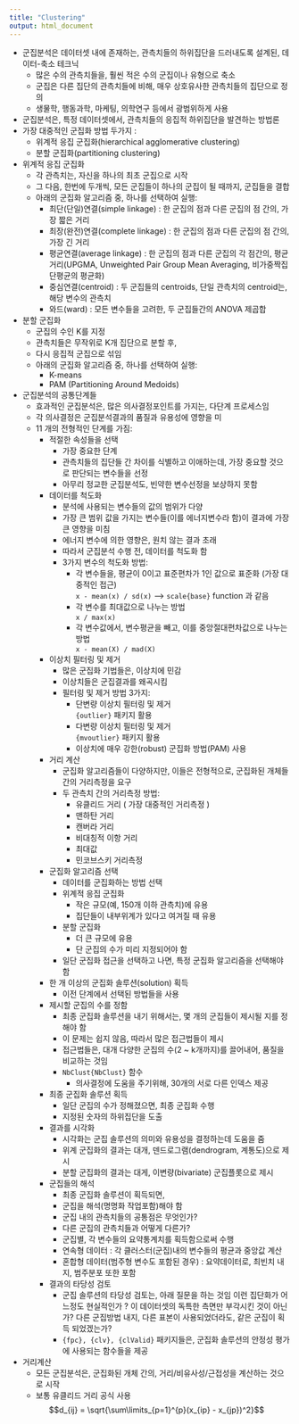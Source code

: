 ```yaml
---
title: "Clustering"
output: html_document
---
```


+ 군집분석은 데이터셋 내에 존재하는, 관측치들의 하위집단을 드러내도록 설계된, 데이터-축소 테크닉
    - 많은 수의 관측치들을, 훨씬 적은 수의 군집이나 유형으로 축소
    - 군집은 다른 집단의 관측치들에 비해, 매우 상호유사한 관측치들의 집단으로 정의
    - 생물학, 행동과학, 마케팅, 의학연구 등에서 광범위하게 사용
+ 군집분석은, 특정 데이터셋에서, 관측치들의 응집적 하위집단을 발견하는 방법론
+ 가장 대중적인 군집화 방법 두가지 :
    - 위계적 응집 군집화(hierarchical agglomerative clustering)
    - 분할 군집화(partitioning clustering)
+ 위계적 응집 군집화
    - 각 관측치는, 자신을 하나의 최초 군집으로 시작
    - 그 다음, 한번에 두개씩, 모든 군집들이 하나의 군집이 될 때까지, 군집들을 결합
    - 아래의 군집화 알고리즘 중, 하나를 선택하여 실행:
        - 최단(단일)연결(simple linkage) : 한 군집의 점과 다른 군집의 점 간의, 가장 짧은 거리
        - 최장(완전)연결(complete linkage) : 한 군집의 점과 다른 군집의 점 간의, 가장 긴 거리
        - 평균연결(average linkage) : 한 군집의 점과 다른 군집의 각 점간의, 평균거리(UPGMA, Unweighted Pair Group Mean Averaging, 비가중짝집단평균의 평균화)
        - 중심연결(centroid) : 두 군집들의 centroids, 단일 관측치의 centroid는, 해당 변수의 관측치
        - 와드(ward) : 모든 변수들을 고려한, 두 군집들간의 ANOVA 제곱합
+ 분할 군집화
    - 군집의 수인 K를 지정
    - 관측치들은 무작위로 K개 집단으로 분할 후,
    - 다시 응집적 군집으로 섞임
    - 아래의 군집화 알고리즘 중, 하나를 선택하여 실행:
        - K-means
        - PAM (Partitioning Around Medoids)
+ 군집분석의 공통단계들
    - 효과적인 군집분석은, 많은 의사결정포인트를 가지는, 다단계 프로세스임
    - 각 의사결정은 군집분석결과의 품질과 유용성에 영향을 미
    - 11 개의 전형적인 단계를 가짐:
        + 적절한 속성들을 선택
            - 가장 중요한 단계
            - 관측치들의 집단들 간 차이를 식별하고 이애하는데, 가장 중요할 것으로 판단되는 변수들을 선정
            - 아무리 정교한 군집분석도, 빈약한 변수선정을 보상하지 못함
        + 데이터를 척도화
            - 분석에 사용되는 변수들의 값의 범위가 다양
            - 가장 큰 범위 값을 가지는 변수들(이를 에너지변수라 함)이 결과에 가장 큰 영향을 미침
            - 에너지 변수에 의한 영향은, 원치 않는 결과 초래
            - 따라서 군집분석 수행 전, 데이터를 척도화 함
            - 3가지 변수의 척도화 방법:
                - 각 변수들을, 평균이 0이고 표준편차가 1인 값으로 표준화
                  (가장 대중적인 접근)  
                    `x - mean(x) / sd(x)` --> `scale{base}` function 과 같음
                - 각 변수를 최대값으로 나누는 방법  
                    `x / max(x)`
                - 각 변수값에서, 변수평균을 빼고, 이를 중앙절대편차값으로 나누는 방법  
                    `x - mean(X) / mad(X)`
        + 이상치 필터링 및 제거
            - 많은 군집화 기법들은, 이상치에 민감
            - 이상치들은 군집결과를 왜곡시킴
            - 필터링 및 제거 방법 3가지:
                - 단변량 이상치 필터링 및 제거  
                    `{outlier}` 패키지 활용
                - 다변량 이상치 필터링 및 제거  
                    `{mvoutlier}` 패키지 활용
                - 이상치에 매우 강한(robust) 군집화 방법(PAM) 사용
        + 거리 계산
            - 군집화 알고리즘들이 다양하지만, 이들은 전형적으로, 군집화된 개체들 간의 거리측정을 요구
            - 두 관측치 간의 거리측정 방법:    
                - 유클리드 거리 ( 가장 대중적인 거리측정 )
                - 맨하탄 거리
                - 캔버라 거리
                - 비대칭적 이항 거리
                - 최대값
                - 민코브스키 거리측정
        + 군집화 알고리즘 선택
            - 데이터를 군집화하는 방법 선택
            - 위계적 응집 군집화
                - 작은 규모(예, 150개 이하 관측치)에 유용
                - 집단들이 내부위계가 있다고 여겨질 때 유용
            - 분할 군집화
                - 더 큰 규모에 유용
                - 단 군집의 수가 미리 지정되어야 함
            - 일단 군집화 접근을 선택하고 나면, 특정 군집화 알고리즘을 선택해야 함
        + 한 개 이상의 군집화 솔루션(solution) 획득
            - 이전 단계에서 선택된 방법들을 사용
        + 제시할 군집의 수를 정함
            - 최종 군집화 솔루션을 내기 위해서는, 몇 개의 군집들이 제시될 지를 정해야 함
            - 이 문제는 쉽지 않음, 따라서 많은 접근법들이 제시
            - 접근법들은, 대개 다양한 군집의 수(2 ~ k개까지)를 끌어내어, 품질을 비교하는 것임
            - `NbClust{NbClust}` 함수
                - 의사결정에 도움을 주기위해, 30개의 서로 다른 인덱스 제공
        + 최종 군집화 솔루션 획득
            - 일단 군집의 수가 정해졌으면, 최종 군집화 수행
            - 지정된 숫자의 하위집단을 도출
        + 결과를 시각화
            - 시각화는 군집 솔루션의 의미와 유용성을 결정하는데 도움을 줌
            - 위계 군집화의 결과는 대개, 덴드로그램(dendrogram, 계통도)으로 제시
            - 분할 군집화의 결과는 대게, 이변량(bivariate) 군집플롯으로 제시
        + 군집들의 해석
            - 최종 군집화 솔루션이 획득되면,
            - 군집을 해석(명명화 작업포함)해야 함
            - 군집 내의 관측치들의 공통점은 무엇인가?
            - 다른 군집의 관측치들과 어떻게 다른가?
            - 군집별, 각 변수들의 요약통계치를 획득함으로써 수행
            - 연속형 데이터 : 각 클러스터(군집)내의 변수들의 평균과 중앙값 계산
            - 혼합형 데이터(범주형 변수도 포함된 경우) : 요약데이터로, 최빈치 내지, 범주분포 또한 포함
        + 결과의 타당성 검토
            - 군집 솔루션의 타당성 검토는, 아래 질문을 하는 것임
                이런 집단화가 어느정도 현실적인가 ?
                이 데이터셋의 독특한 측면만 부각시킨 것이 아닌가?
                다른 군집방법 내지, 다른 표본이 사용되었더라도, 같은 군집이 획득 되었겠는가?
            - `{fpc}, {clv}, {clValid}` 패키지들은, 군집화 솔루션의 안정성 평가에 사용되는 함수들을 제공
+ 거리계산
    - 모든 군집분석은, 군집화된 개체 간의, 거리/비유사성/근접성을 계산하는 것으로 시작
    - 보통 유클리드 거리 공식 사용
    
    $$d_{ij} = \sqrt{\sum\limits_{p=1}^{p}(x_{ip} - x_{jp})^2}$$